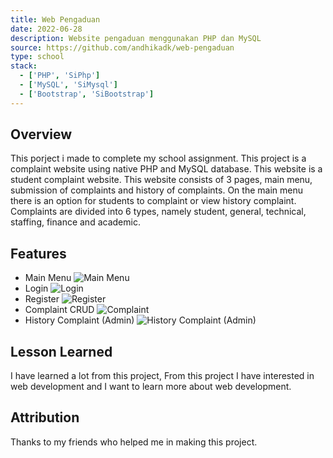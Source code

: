 ```yaml
---
title: Web Pengaduan
date: 2022-06-28
description: Website pengaduan menggunakan PHP dan MySQL
source: https://github.com/andhikadk/web-pengaduan
type: school
stack:
  - ['PHP', 'SiPhp']
  - ['MySQL', 'SiMysql']
  - ['Bootstrap', 'SiBootstrap']
---
```


## Overview

This porject i made to complete my school assignment. This project is a complaint website using native PHP and MySQL database. This website is a student complaint website. This website consists of 3 pages, main menu, submission of complaints and history of complaints. On the main menu there is an option for students to complaint or view history complaint. Complaints are divided into 6 types, namely student, general, technical, staffing, finance and academic.

## Features

- Main Menu
  ![Main Menu](/images/projects/web-pengaduan/main-menu.png)
- Login
  ![Login](/images/projects/web-pengaduan/login.png)
- Register
  ![Register](/images/projects/web-pengaduan/register.png)
- Complaint CRUD
  ![Complaint](/images/projects/web-pengaduan/complaint.png)
- History Complaint (Admin)
  ![History Complaint (Admin)](/images/projects/web-pengaduan/history.png)

## Lesson Learned

I have learned a lot from this project, From this project I have interested in web development and I want to learn more about web development.

## Attribution

Thanks to my friends who helped me in making this project.
